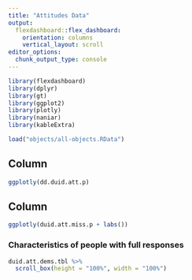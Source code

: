 ```yaml
---
title: "Attitudes Data"
output: 
  flexdashboard::flex_dashboard:
    orientation: columns
    vertical_layout: scroll
editor_options:
  chunk_output_type: console
---
```


```r
library(flexdashboard)
library(dplyr)
library(gt)
library(ggplot2)
library(plotly)
library(naniar)
library(kableExtra)

load("objects/all-objects.RData")


```

Column {data-width=600}
-----------------------------------------------------------------------

```r
ggplotly(dd.duid.att.p)
```





Column {data-width=400}
-----------------------------------------------------------------------
```r
ggplotly(duid.att.miss.p + labs())

```

### Characteristics of people with full responses

```r
duid.att.dems.tbl %>% 
  scroll_box(height = "100%", width = "100%")
```